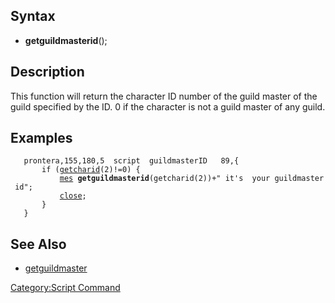 ==Syntax==
*'''getguildmasterid'''(<guild id>);

==Description==
This function will return the character ID number of the guild master of 
the guild specified by the ID. 0 if the character is not a guild master of 
any guild.

==Examples==
    prontera,155,180,5	script	guildmasterID	89,{
    	if ([[getcharid]](2)!=0) {
    		[[mes]] '''getguildmasterid'''(getcharid(2))+" it's  your guildmaster id";
    		[[close]];
    	}
    }

==See Also==
* [[getguildmaster]]


[[Category:Script Command]]